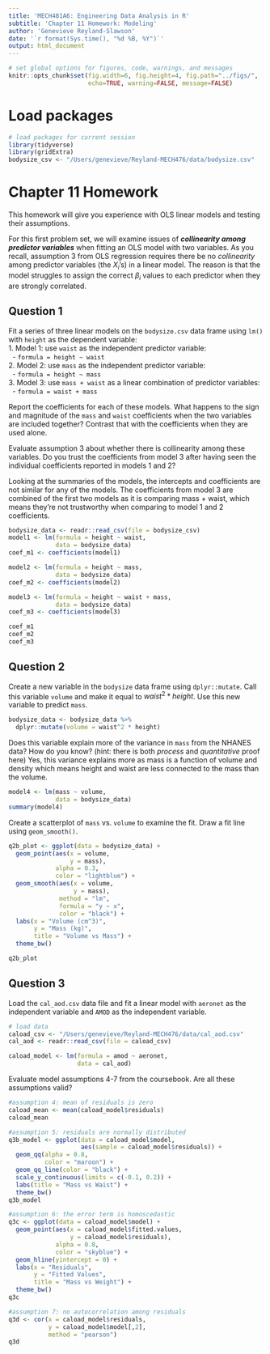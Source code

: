 ```yaml
---
title: 'MECH481A6: Engineering Data Analysis in R'
subtitle: 'Chapter 11 Homework: Modeling' 
author: 'Genevieve Reyland-Slawson'
date: '`r format(Sys.time(), "%d %B, %Y")`'
output: html_document
---
```


```r
# set global options for figures, code, warnings, and messages
knitr::opts_chunk$set(fig.width=6, fig.height=4, fig.path="../figs/",
                      echo=TRUE, warning=FALSE, message=FALSE)
```

# Load packages

```r
# load packages for current session
library(tidyverse) 
library(gridExtra) 
bodysize_csv <- "/Users/genevieve/Reyland-MECH476/data/bodysize.csv"
```

# Chapter 11 Homework

This homework will give you experience with OLS linear models and testing their assumptions.  

For this first problem set, we will examine issues of ***collinearity among predictor variables*** when fitting an OLS model with two variables. As you recall, assumption 3 from OLS regression requires there be no *collinearity* among predictor variables (the $X_i$'s) in a linear model.  The reason is that the model struggles to assign the correct $\beta_i$ values to each predictor when they are strongly correlated.   

## Question 1
Fit a series of three linear models on the `bodysize.csv` data frame using `lm()` with `height` as the dependent variable:  
  1. Model 1: use `waist` as the independent predictor variable:  
        - `formula = height ~ waist`   
  2. Model 2: use `mass` as the independent predictor variable:  
        - `formula = height ~ mass`  
  3. Model 3: use `mass + waist` as a linear combination of predictor variables:  
        - `formula = waist + mass`  
    
Report the coefficients for each of these models.  What happens to the sign and magnitude of the `mass` and `waist` coefficients when the two variables are included together?  Contrast that with the coefficients when they are used alone.

Evaluate assumption 3 about whether there is collinearity among these variables. Do you trust the coefficients from model 3 after having seen the individual coefficients reported in models 1 and 2?

   Looking at the summaries of the models, the intercepts and coefficients are not similar for any of the models. The coefficients from model 3 are combined of the first two models as it is comparing mass + waist, which means they're not trustworthy when comparing to model 1 and 2 coefficients. 

```r
bodysize_data <- readr::read_csv(file = bodysize_csv)
model1 <- lm(formula = height ~ waist, 
             data = bodysize_data)
coef_m1 <- coefficients(model1)

model2 <- lm(formula = height ~ mass, 
             data = bodysize_data)
coef_m2 <- coefficients(model2)

model3 <- lm(formula = height ~ waist + mass, 
             data = bodysize_data) 
coef_m3 <- coefficients(model3)

coef_m1
coef_m2
coef_m3
```

## Question 2
Create a new variable in the `bodysize` data frame using `dplyr::mutate`. Call this variable `volume` and make it equal to $waist^2*height$.  Use this new variable to predict `mass`.  

```r
bodysize_data <- bodysize_data %>%
  dplyr::mutate(volume = waist^2 * height)
```

Does this variable explain more of the variance in `mass` from the NHANES data? How do you know? (hint: there is both *process* and *quantitative* proof here)
   Yes, this variance explains more as mass is a function of volume and density which means height and waist are less connected to the mass than the volume. 

```r
model4 <- lm(mass ~ volume,
             data = bodysize_data)
summary(model4)
```

Create a scatterplot of `mass` vs. `volume` to examine the fit.  Draw a fit line using `geom_smooth()`.

```r
q2b_plot <- ggplot(data = bodysize_data) + 
  geom_point(aes(x = volume,
                 y = mass), 
             alpha = 0.3, 
             color = "lightblue") + 
  geom_smooth(aes(x = volume,
                  y = mass), 
              method = "lm", 
              formula = "y ~ x",
              color = "black") + 
  labs(x = "Volume (cm^3)",
       y = "Mass (kg)",
       title = "Volume vs Mass") + 
  theme_bw()

q2b_plot

```

## Question 3
Load the `cal_aod.csv` data file and fit a linear model with `aeronet` as the independent variable and `AMOD` as the independent variable. 
```r
# load data
caload_csv <- "/Users/genevieve/Reyland-MECH476/data/cal_aod.csv"
cal_aod <- readr::read_csv(file = caload_csv)

caload_model <- lm(formula = amod ~ aeronet, 
                   data = cal_aod)
```

Evaluate model assumptions 4-7 from the coursebook.  Are all these assumptions valid? 

```r
#assumption 4: mean of residuals is zero
caload_mean <- mean(caload_model$residuals)
caload_mean
```

```r
#assumption 5: residuals are normally distributed
q3b_model <- ggplot(data = caload_model$model,
                    aes(sample = caload_model$residuals)) + 
  geom_qq(alpha = 0.8,
          color = "maroon") + 
  geom_qq_line(color = "black") + 
  scale_y_continuous(limits = c(-0.1, 0.2)) +
  labs(title = "Mass vs Waist") + 
  theme_bw()
q3b_model
```

```r
#assumption 6: the error term is homoscedastic
q3c <- ggplot(data = caload_model$model) + 
  geom_point(aes(x = caload_model$fitted.values,
                 y = caload_model$residuals),
             alpha = 0.8,
             color = "skyblue") + 
  geom_hline(yintercept = 0) + 
  labs(x = "Residuals",
       y = "Fitted Values",
       title = "Mass vs Weight") + 
  theme_bw()
q3c
```

```r
#assumption 7: no autocorrelation among residuals
q3d <- cor(x = caload_model$residuals,
           y = caload_model$model[,2],
           method = "pearson")
q3d
```